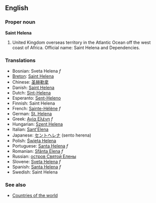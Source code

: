 ==English==

===Proper noun===
'''Saint Helena'''

# United Kingdom overseas territory in the Atlantic Ocean off the west coast of Africa. Official name: Saint Helena and Dependencies.
===Translations===
*Bosnian: Sveta Helena ''f''
*[[Breton]]: [[Saint Helena]]
*Chinese: [[圣赫勒拿]]
*Danish: [[Saint Helena]]
*Dutch: [[Sint-Helena]]
*Esperanto: [[Sent-Heleno]]
*Finnish: Saint Helena
*French: [[Sainte-Hélène]] ''f''
*German: [[St. Helena]]
*Greek: [[Αγία Ελένη]] ''f''
*Hungarian: [[Szent Helena]]
*Italian: [[Sant'Elena]]
*Japanese: [[セントヘレナ]] (sento herena)
*Polish: [[Święta Helena]]
*Portuguese: [[Santa Helena]] ''f''
*Romanian: [[Sfânta Elena]] ''f''
*Russian: [[остров Святой Елены]]
*Slovene: [[Sveta Helena]] ''f''
*Spanish: [[Santa Helena]] ''f''
*Swedish: Saint Helena

===See also===
* [[Countries of the world]]
